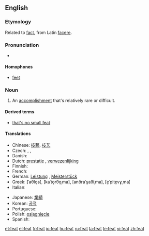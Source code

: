 ==English==

===Etymology===
Related to [[fact]], from Latin [[facere]].

===Pronunciation===
* {{rhymes|iːt}}

====Homophones====
* [[feet]]

===Noun===
{{en-noun}}

# An [[accomplishment]] that's relatively rare or difficult.

====Derived terms====
* [[that's no small feat]]

====Translations====
{{top}}
* Chinese: [[技藝]], [[技艺]]
* Czech: {{t-|cs|čin|m}}, {{t-|cs|výkon|m}}, {{t-|cs|kousek|m}}
* Danish: {{t-|da|præstation|c}}
* Dutch: [[prestatie]] {{f}}, [[verwezenlijking]] {{f}}
* Finnish: {{t+|fi|saavutus}}
* French: {{t+|fr|exploit|m}}
* German: [[Leistung]] {{f}}, [[Meisterstück]] {{n}}
* Greek: {{t|el|άθλος|m|sc=Grek}} [ˈaθlo̞s], {{t|el|κατόρθωμα|n|sc=Grek}} [kaˈto̞rθo̞ˌma], {{t|el|ανδραγάθημα|n|sc=Grek}} [anðraˈɣaθiˌma], {{t|el|επίτευγμα|n|sc=Grek}} [e̞ˈpite̞vɣˌma]
* Italian: {{t+|it|abilità|f}}
{{mid}}
* Japanese: [[業績]]
* Korean: [[공적]]
* Portuguese: {{t+|pt|feito}}
* Polish: [[osiągnięcie]]
* Spanish: {{t-|es|hazaña|f}}
{{bottom}}

[[et:feat]]
[[el:feat]]
[[fr:feat]]
[[io:feat]]
[[hu:feat]]
[[ru:feat]]
[[ta:feat]]
[[te:feat]]
[[vi:feat]]
[[zh:feat]]